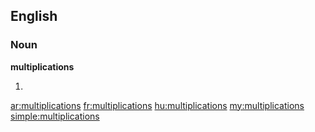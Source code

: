 ==English==

===Noun===
'''multiplications'''

# {{plural of|[[multiplication]]}}

[[ar:multiplications]]
[[fr:multiplications]]
[[hu:multiplications]]
[[my:multiplications]]
[[simple:multiplications]]